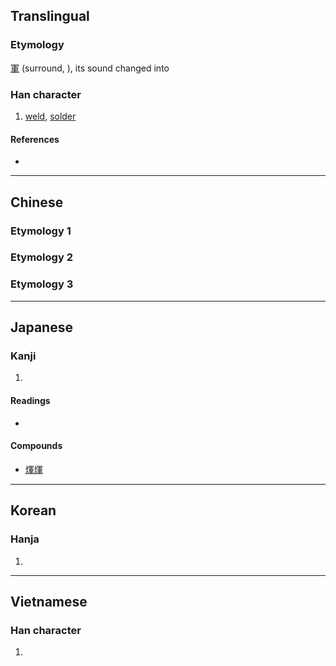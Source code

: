 {{character info/new}}
{{also|辉}}
==Translingual==

===Etymology===
[[軍]] (surround, {{IPAchar|kɪuən}}), its sound changed into {{IPAchar|hɪuər}}

===Han character===
{{Han char|rn=86|rad=火|as=09|sn=13|four=97850|canj=FBJJ|ids=⿰火軍}}

# [[weld]], [[solder]]

====References====
* {{Han ref|kx=0675.270|dkj=19174|dj=1087.050|hdz=32219.130|uh=7147|ud=28999|bh=DE6B|bd=56939}}

----

==Chinese==

===Etymology 1===
{{zh-see|輝|v}}

===Etymology 2===
{{zh-see|暈|v}}

===Etymology 3===
{{zh-see|熏|v}}

----

==Japanese==

===Kanji===
{{ja-kanji|grade=|rs=火09}}

# {{defn|lang=ja|sort=火09}}

====Readings====
* {{ja-readings|on=[[き]] (ki), [[け]] (ke); [[こん]] (kon), [[ごん]] (gon)|kun=[[ひかり]] (hikari)}}

====Compounds====
* [[煇煇]]

----

==Korean==

===Hanja===
{{ko-hanja|hangeul=[[휘]], [[훈]]|eumhun=|rv=hwi, hun|mr=hwi, hun|y=hwi, hwun}}

# {{defn|lang=ko|sort=火09}}

----

==Vietnamese==

===Han character===
{{vi-hantu|[[huy]]|rs=火09}}

# {{defn|lang=vi|sort=火09}}